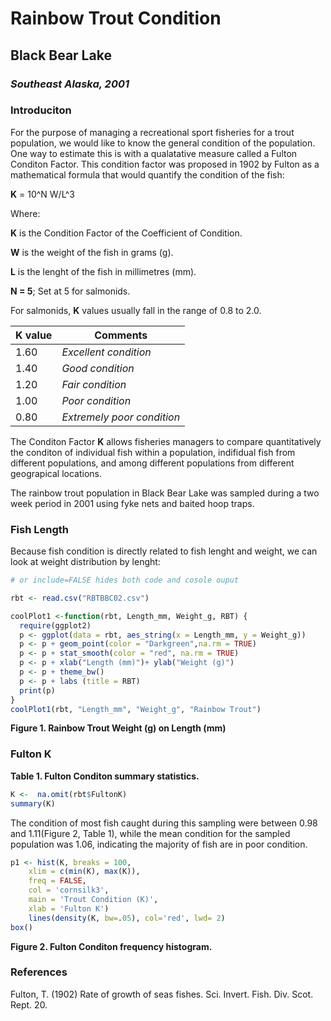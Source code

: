 Rainbow Trout Condition
========================================================

## Black Bear Lake
### *Southeast Alaska, 2001*

### Introduciton
For the purpose of managing a recreational sport fisheries for a trout population, we would like to know the general condition of the population.  One way to estimate this is with a qualatative measure called a Fulton Conditon Factor. This condition factor was proposed in 1902 by Fulton as a mathematical formula that would quantify the condition of the fish:

**K** = 10^N W/L^3

Where:

**K** is the Condition Factor of the Coefficient of Condition.

**W** is the weight of the fish in grams (g).

**L** is the lenght of the fish in millimetres (mm).

**N = 5**; Set at 5 for salmonids.

For salmonids, **K** values usually fall in the range of 0.8 to 2.0.

**K** value | Comments
--- | ---
1.60  | *Excellent condition*
1.40  | *Good condition*
1.20  | *Fair condition*
1.00  | *Poor condition*
0.80  | *Extremely poor condition*

The Conditon Factor **K** allows fisheries managers to compare quantitatively the conditon of individual fish within a population, indifidual fish from different populations, and among different populations from different geograpical locations.

The rainbow trout population in Black Bear Lake was sampled during a two week period in 2001 using fyke nets and baited hoop traps.

### Fish Length

Because fish condition is directly related to fish lenght and weight, we can look at weight distribution by lenght:

```r
# or include=FALSE hides both code and cosole ouput

rbt <- read.csv("RBTBBC02.csv")

coolPlot1 <-function(rbt, Length_mm, Weight_g, RBT) {
  require(ggplot2)
  p <- ggplot(data = rbt, aes_string(x = Length_mm, y = Weight_g))
  p <- p + geom_point(color = "Darkgreen",na.rm = TRUE) 
  p <- p + stat_smooth(color = "red", na.rm = TRUE)
  p <- p + xlab("Length (mm)")+ ylab("Weight (g)")
  p <- p + theme_bw()
  p <- p + labs (title = RBT)
  print(p)
}
coolPlot1(rbt, "Length_mm", "Weight_g", "Rainbow Trout")
```
**Figure 1.  Rainbow Trout Weight (g) on Length (mm)**


### Fulton K

**Table 1.  Fulton Conditon summary statistics.**
```r
K <-  na.omit(rbt$FultonK)
summary(K)
```


The condition of most fish caught during this sampling were between 0.98 and 1.11(Figure 2, Table 1), while the mean condition for the sampled population was 1.06, indicating the majority of fish are in poor condition.

```r
p1 <- hist(K, breaks = 100, 
    xlim = c(min(K), max(K)), 
    freq = FALSE, 
    col = 'cornsilk3',
    main = 'Trout Condition (K)',
    xlab = 'Fulton K')
    lines(density(K, bw=.05), col='red', lwd= 2)
box()
```
**Figure 2.  Fulton Conditon frequency histogram.**


### References

Fulton, T. (1902) Rate of growth of seas fishes.  Sci. Invert. Fish. Div. Scot. Rept. 20.